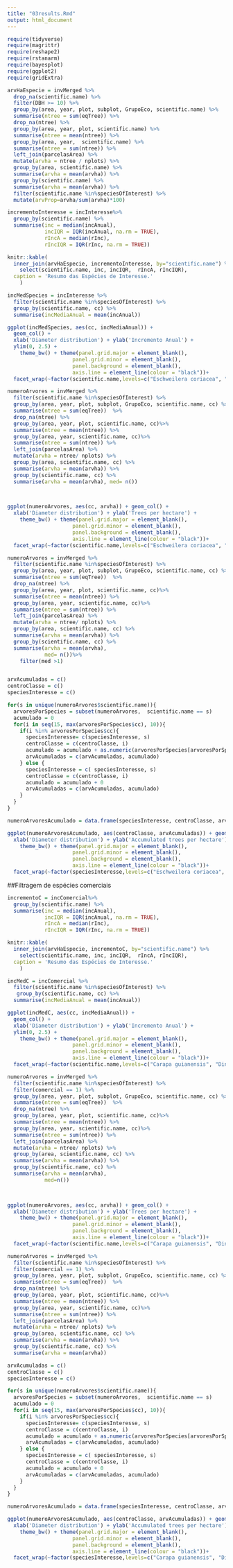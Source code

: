 ```yaml
---
title: "03results.Rmd"
output: html_document
---
```




```r
require(tidyverse)
require(magrittr)
require(reshape2)
require(rstanarm)
require(bayesplot)
require(ggplot2)
require(gridExtra)
```


```r
arvHaEspecie = invMerged %>%
  drop_na(scientific.name) %>%
  filter(DBH >= 10) %>%
  group_by(area, year, plot, subplot, GrupoEco, scientific.name) %>% 
  summarise(ntree = sum(eqTree)) %>%
  drop_na(ntree) %>%
  group_by(area, year, plot, scientific.name) %>%
  summarise(ntree = mean(ntree)) %>%
  group_by(area, year,  scientific.name) %>%
  summarise(ntree = sum(ntree)) %>%
  left_join(parcelasArea) %>%
  mutate(arvha = ntree / nplots) %>%
  group_by(area, scientific.name) %>%
  summarise(arvha = mean(arvha)) %>%
  group_by(scientific.name) %>%
  summarise(arvha = mean(arvha)) %>%
  filter(scientific.name %in%speciesOfInterest) %>%
  mutate(arvProp=arvha/sum(arvha)*100)

```


```r

incrementoInteresse = incInteresse%>%
  group_by(scientific.name) %>%
  summarise(inc = median(incAnual),
            incIQR = IQR(incAnual, na.rm = TRUE),
            rIncA = median(rInc),
            rIncIQR = IQR(rInc, na.rm = TRUE))

```


```r

knitr::kable(
  inner_join(arvHaEspecie, incrementoInteresse, by="scientific.name") %>%
    select(scientific.name, inc, incIQR,  rIncA, rIncIQR),
  caption = 'Resumo das Espécies de Interesse.'
    )

```




```r

incMedSpecies = incInteresse %>%
  filter(scientific.name %in%speciesOfInterest) %>%
  group_by(scientific.name, cc) %>%
  summarise(incMediaAnual = mean(incAnual))

ggplot(incMedSpecies, aes(cc, incMediaAnual)) + 
  geom_col() +
  xlab('Diameter distribution') + ylab('Incremento Anual') +
  ylim(0, 2.5) +
    theme_bw() + theme(panel.grid.major = element_blank(),
                     panel.grid.minor = element_blank(),
                     panel.background = element_blank(),
                     axis.line = element_line(colour = "black"))+
  facet_wrap(~factor(scientific.name,levels=c("Eschweilera coriacea", " Lecythis idatimon", "Manilkara huberi", "Tetragastris panamensis", "Inga marginata", "Lecythis lurida", "Pseudopiptadenia suaveolens", "Inga thibaudiana",  "Dialium guianense", "Neea oppositifolia", "Jacaranda copaia", "Nectandra cuspidata", "Laetia procera", "Tachigali paniculata",  "Minquartia guianensis", "Inga alba",  "Carapa guianensis", " Licania heteromorpha", "Zollernia paraensis", "Lecythis pisonis", "Dinizia excelsa", "Ocotea cernua", " Poecilanthe effusa")), ncol=5)

```



```r

numeroArvores = invMerged %>%
  filter(scientific.name %in%speciesOfInterest) %>%
  group_by(area, year, plot, subplot, GrupoEco, scientific.name, cc) %>% 
  summarise(ntree = sum(eqTree))  %>%
  drop_na(ntree) %>%
  group_by(area, year, plot, scientific.name, cc)%>%
  summarise(ntree = mean(ntree)) %>%
  group_by(area, year, scientific.name, cc)%>%
  summarise(ntree = sum(ntree)) %>%
  left_join(parcelasArea) %>%
  mutate(arvha = ntree/ nplots) %>%
  group_by(area, scientific.name, cc) %>%
  summarise(arvha = mean(arvha)) %>%
  group_by(scientific.name, cc) %>%
  summarise(arvha = mean(arvha), med= n())
    


ggplot(numeroArvores, aes(cc, arvha)) + geom_col() +
  xlab('Diameter distribution') + ylab('Trees per hectare') +
    theme_bw() + theme(panel.grid.major = element_blank(),
                     panel.grid.minor = element_blank(),
                     panel.background = element_blank(),
                     axis.line = element_line(colour = "black"))+
  facet_wrap(~factor(scientific.name,levels=c("Eschweilera coriacea", " Lecythis idatimon", "Manilkara huberi", "Tetragastris panamensis", "Inga marginata", "Lecythis lurida", "Pseudopiptadenia suaveolens", "Inga thibaudiana",  "Dialium guianense", "Neea oppositifolia", "Jacaranda copaia", "Nectandra cuspidata", "Laetia procera", "Tachigali paniculata",  "Minquartia guianensis", "Inga alba",  "Carapa guianensis", " Licania heteromorpha", "Zollernia paraensis", "Lecythis pisonis", "Dinizia excelsa", "Ocotea cernua", " Poecilanthe effusa")), ncol=5)

```



```r

numeroArvores = invMerged %>%
  filter(scientific.name %in%speciesOfInterest) %>%
  group_by(area, year, plot, subplot, GrupoEco, scientific.name, cc) %>% 
  summarise(ntree = sum(eqTree))  %>%
  drop_na(ntree) %>%
  group_by(area, year, plot, scientific.name, cc)%>%
  summarise(ntree = mean(ntree)) %>%
  group_by(area, year, scientific.name, cc)%>%
  summarise(ntree = sum(ntree)) %>%
  left_join(parcelasArea) %>%
  mutate(arvha = ntree/ nplots) %>%
  group_by(area, scientific.name, cc) %>%
  summarise(arvha = mean(arvha)) %>%
  group_by(scientific.name, cc) %>%
  summarise(arvha = mean(arvha), 
            med= n())%>%
    filter(med >1)


arvAcumuladas = c()
centroClasse = c()
speciesInteresse = c()

for(s in unique(numeroArvores$scientific.name)){
  arvoresPorSpecies = subset(numeroArvores,  scientific.name == s)
  acumulado = 0
  for(i in seq(15, max(arvoresPorSpecies$cc), 10)){
    if(i %in% arvoresPorSpecies$cc){
      speciesInteresse= c(speciesInteresse, s)
      centroClasse = c(centroClasse, i)
      acumulado = acumulado + as.numeric(arvoresPorSpecies[arvoresPorSpecies$cc == i, 'arvha'])
      arvAcumuladas = c(arvAcumuladas, acumulado)
    } else {
      speciesInteresse = c( speciesInteresse, s)
      centroClasse = c(centroClasse, i)
      acumulado = acumulado + 0
      arvAcumuladas = c(arvAcumuladas, acumulado)
    }
  }
}

numeroArvoresAcumulado = data.frame(speciesInteresse, centroClasse, arvAcumuladas)

ggplot(numeroArvoresAcumulado, aes(centroClasse, arvAcumuladas)) + geom_col() +
  xlab('Diameter distribution') + ylab('Accumulated trees per hectare') +
    theme_bw() + theme(panel.grid.major = element_blank(),
                     panel.grid.minor = element_blank(),
                     panel.background = element_blank(),
                     axis.line = element_line(colour = "black"))+
  facet_wrap(~factor(speciesInteresse,levels=c("Eschweilera coriacea", " Lecythis idatimon", "Manilkara huberi", "Tetragastris panamensis", "Inga marginata", "Lecythis lurida", "Pseudopiptadenia suaveolens", "Inga thibaudiana",  "Dialium guianense", "Neea oppositifolia", "Jacaranda copaia", "Nectandra cuspidata", "Laetia procera", "Tachigali paniculata",  "Minquartia guianensis", "Inga alba",  "Carapa guianensis", " Licania heteromorpha", "Zollernia paraensis", "Lecythis pisonis", "Dinizia excelsa", "Ocotea cernua", " Poecilanthe effusa")), ncol=5)
```


##Filtragem de espécies comerciais


```r

incrementoC = incComercial%>%
  group_by(scientific.name) %>%
  summarise(inc = median(incAnual),
            incIQR = IQR(incAnual, na.rm = TRUE),
            rIncA = median(rInc),
            rIncIQR = IQR(rInc, na.rm = TRUE))

```


```r

knitr::kable(
  inner_join(arvHaEspecie, incrementoC, by="scientific.name") %>%
    select(scientific.name, inc, incIQR,  rIncA, rIncIQR),
  caption = 'Resumo das Espécies de Interesse.'
    )


```




```r
incMedC = incComercial %>%
  filter(scientific.name %in%speciesOfInterest) %>%
   group_by(scientific.name, cc) %>%
  summarise(incMediaAnual = mean(incAnual))

ggplot(incMedC, aes(cc, incMediaAnual)) + 
  geom_col() +
  xlab('Diameter distribution') + ylab('Incremento Anual') +
  ylim(0, 2.5) +
    theme_bw() + theme(panel.grid.major = element_blank(),
                     panel.grid.minor = element_blank(),
                     panel.background = element_blank(),
                     axis.line = element_line(colour = "black"))+
  facet_wrap(~factor(scientific.name,levels=c("Carapa guianensis", "Dinizia excelsa","Eschweilera coriacea","Jacaranda copaia","Laetia procera","Lecythis lurida", "Lecythis pisonis", "Pseudopiptadenia suaveolens")), ncol=2)

```


```r

numeroArvores = invMerged %>%
  filter(scientific.name %in%speciesOfInterest) %>%
  filter(comercial == 1) %>%
  group_by(area, year, plot, subplot, GrupoEco, scientific.name, cc) %>% 
  summarise(ntree = sum(eqTree))  %>%
  drop_na(ntree) %>%
  group_by(area, year, plot, scientific.name, cc)%>%
  summarise(ntree = mean(ntree)) %>%
  group_by(area, year, scientific.name, cc)%>%
  summarise(ntree = sum(ntree)) %>%
  left_join(parcelasArea) %>%
  mutate(arvha = ntree/ nplots) %>%
  group_by(area, scientific.name, cc) %>%
  summarise(arvha = mean(arvha)) %>%
  group_by(scientific.name, cc) %>%
  summarise(arvha = mean(arvha),
            med=n()) 
    


ggplot(numeroArvores, aes(cc, arvha)) + geom_col() +
  xlab('Diameter distribution') + ylab('Trees per hectare') +
    theme_bw() + theme(panel.grid.major = element_blank(),
                     panel.grid.minor = element_blank(),
                     panel.background = element_blank(),
                     axis.line = element_line(colour = "black"))+
  facet_wrap(~factor(scientific.name,levels=c("Carapa guianensis", "Dinizia excelsa","Eschweilera coriacea","Jacaranda copaia","Laetia procera","Lecythis lurida", "Lecythis pisonis", "Pseudopiptadenia suaveolens")), ncol=4)


```



```r
numeroArvores = invMerged %>%
  filter(scientific.name %in%speciesOfInterest) %>%
  filter(comercial == 1) %>%
  group_by(area, year, plot, subplot, GrupoEco, scientific.name, cc) %>% 
  summarise(ntree = sum(eqTree))  %>%
  drop_na(ntree) %>%
  group_by(area, year, plot, scientific.name, cc)%>%
  summarise(ntree = mean(ntree)) %>%
  group_by(area, year, scientific.name, cc)%>%
  summarise(ntree = sum(ntree)) %>%
  left_join(parcelasArea) %>%
  mutate(arvha = ntree/ nplots) %>%
  group_by(area, scientific.name, cc) %>%
  summarise(arvha = mean(arvha)) %>%
  group_by(scientific.name, cc) %>%
  summarise(arvha = mean(arvha))

arvAcumuladas = c()
centroClasse = c()
speciesInteresse = c()

for(s in unique(numeroArvores$scientific.name)){
  arvoresPorSpecies = subset(numeroArvores,  scientific.name == s)
  acumulado = 0
  for(i in seq(15, max(arvoresPorSpecies$cc), 10)){
    if(i %in% arvoresPorSpecies$cc){
      speciesInteresse= c(speciesInteresse, s)
      centroClasse = c(centroClasse, i)
      acumulado = acumulado + as.numeric(arvoresPorSpecies[arvoresPorSpecies$cc == i, 'arvha'])
      arvAcumuladas = c(arvAcumuladas, acumulado)
    } else {
      speciesInteresse = c( speciesInteresse, s)
      centroClasse = c(centroClasse, i)
      acumulado = acumulado + 0
      arvAcumuladas = c(arvAcumuladas, acumulado)
    }
  }
}

numeroArvoresAcumulado = data.frame(speciesInteresse, centroClasse, arvAcumuladas)

ggplot(numeroArvoresAcumulado, aes(centroClasse, arvAcumuladas)) + geom_col() +
  xlab('Diameter distribution') + ylab('Accumulated trees per hectare') +
    theme_bw() + theme(panel.grid.major = element_blank(),
                     panel.grid.minor = element_blank(),
                     panel.background = element_blank(),
                     axis.line = element_line(colour = "black"))+
  facet_wrap(~factor(speciesInteresse,levels=c("Carapa guianensis", "Dinizia excelsa","Eschweilera coriacea","Jacaranda copaia","Laetia procera","Lecythis lurida", "Lecythis pisonis", "Pseudopiptadenia suaveolens")), ncol=4)
```